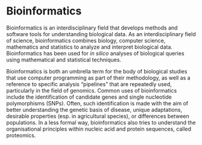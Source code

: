 # Bioinformatics

Bioinformatics is an interdisciplinary field that develops methods and software tools for understanding biological data. As an interdisciplinary field of science, bioinformatics combines biology, computer science, mathematics and statistics to analyze and interpret biological data. Bioinformatics has been used for *in silico* analyses of biological queries using mathematical and statistical techniques.

Bioinformatics is both an umbrella term for the body of biological studies that use computer programming as part of their methodology, as well as a reference to specific analysis "pipelines" that are repeatedly used, particularly in the field of genomics. Common uses of bioinformatics include the identification of candidate genes and single nucleotide polymorphisms (SNPs). Often, such identification is made with the aim of better understanding the genetic basis of disease, unique adaptations, desirable properties (esp. in agricultural species), or differences between populations. In a less formal way, bioinformatics also tries to understand the organisational principles within nucleic acid and protein sequences, called proteomics.
